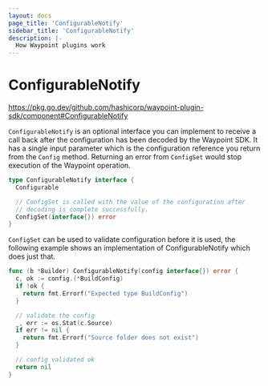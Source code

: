 ```yaml
---
layout: docs
page_title: 'ConfigurableNotify'
sidebar_title: 'ConfigurableNotify'
description: |-
  How Waypoint plugins work
---
```


# ConfigurableNotify

https://pkg.go.dev/github.com/hashicorp/waypoint-plugin-sdk/component#ConfigurableNotify

`ConfigurableNotify` is an optional interface you can implement to receive a call back after the configuration
has been decoded by the Waypoint SDK. It has a single input parameter which is the configuration reference you
return from the `Config` method. Returning an error from `ConfigSet` would stop execution of the Waypoint operation.

```go
type ConfigurableNotify interface {
  Configurable

  // ConfigSet is called with the value of the configuration after
  // decoding is complete successfully.
  ConfigSet(interface{}) error
}
```

`ConfigSet` can be used to validate configuration before it is used, the following example shows an implementation of
ConfigurableNotify which does just that.

```go
func (b *Builder) ConfigurableNotify(config interface{}) error {
  c, ok := config.(*BuildConfig)
  if !ok {
    return fmt.Errorf("Expected type BuildConfig")
  }

  // validate the config
  _, err := os.Stat(c.Source)
  if err != nil {
    return fmt.Errorf("Source folder does not exist")
  }

  // config validated ok
  return nil
}
```
